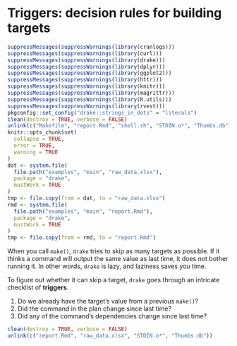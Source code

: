 # Triggers: decision rules for building targets {#triggers}

```r
suppressMessages(suppressWarnings(library(cranlogs)))
suppressMessages(suppressWarnings(library(curl)))
suppressMessages(suppressWarnings(library(drake)))
suppressMessages(suppressWarnings(library(dplyr)))
suppressMessages(suppressWarnings(library(ggplot2)))
suppressMessages(suppressWarnings(library(httr)))
suppressMessages(suppressWarnings(library(knitr)))
suppressMessages(suppressWarnings(library(magrittr)))
suppressMessages(suppressWarnings(library(R.utils)))
suppressMessages(suppressWarnings(library(rvest)))
pkgconfig::set_config("drake::strings_in_dots" = "literals")
clean(destroy = TRUE, verbose = FALSE)
unlink(c("Makefile", "report.Rmd", "shell.sh", "STDIN.o*", "Thumbs.db"))
knitr::opts_chunk$set(
  collapse = TRUE,
  error = TRUE,
  warning = TRUE
)
dat <- system.file(
  file.path("examples", "main", "raw_data.xlsx"),
  package = "drake",
  mustWork = TRUE
)
tmp <- file.copy(from = dat, to = "raw_data.xlsx")
rmd <- system.file(
  file.path("examples", "main", "report.Rmd"),
  package = "drake",
  mustWork = TRUE
)
tmp <- file.copy(from = rmd, to = "report.Rmd")
```

When you call `make()`, `drake` tries to skip as many targets as possible. If it thinks a command will output the same value as last time, it does not bother running it. In other words, `drake` is lazy, and laziness saves you time.

To figure out whether it can skip a target, `drake` goes through an intricate checklist of **triggers**.

1. Do we already have the target's value from a previous `make()`?
2. Did the command in the plan change since last time?
3. Did any of the command's dependencies change since last time?



```r
clean(destroy = TRUE, verbose = FALSE)
unlink(c("report.Rmd", "raw_data.xlsx", "STDIN.o*", "Thumbs.db"))
```
